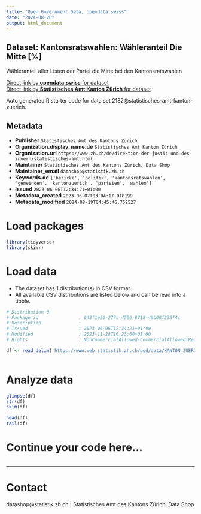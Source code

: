 ```yaml
---
title: "Open Government Data, opendata.swiss"
date: "2024-08-20"
output: html_document
---
```


## Dataset: Kantonsratswahlen: Wähleranteil Die Mitte [%]

Wähleranteil aller Listen der Partei die Mitte bei den Kantonsratswahlen

[Direct link by **opendata.swiss** for dataset](https://opendata.swiss/de/dataset/krw-wahleranteil-die-mitte)<br>
[Direct link by **Statistisches Amt Kanton Zürich** for dataset](https://www.zh.ch/de/politik-staat/gemeinden/gemeindeportraet.html)

Auto generated R starter code for data set 2182@statistisches-amt-kanton-zuerich.

## Metadata

- **Publisher** `Statistisches Amt des Kantons Zürich`
- **Organization.display_name.de** `Statistisches Amt Kanton Zürich`
- **Organization.url** `https://www.zh.ch/de/direktion-der-justiz-und-des-innern/statistisches-amt.html`
- **Maintainer** `Statistisches Amt des Kantons Zürich, Data Shop`
- **Maintainer_email** `datashop@statistik.zh.ch`
- **Keywords.de** `['bezirke', 'politik', 'kantonsratswahlen', 'gemeinden', 'kantonzuerich', 'parteien', 'wahlen']`
- **Issued** `2023-06-06T12:34:21+01:00`
- **Metadata_created** `2023-06-07T03:04:17.018199`
- **Metadata_modified** `2024-08-19T04:45:46.752527`


# Load packages

```r

library(tidyverse)
library(skimr)

```

# Load data

-   The dataset has 1 distribution(s) in CSV format.
-   All available CSV distributions are listed below and can be read into a tibble.

```r

# Distribution 0
# Package_id               : 043f1e56-277c-4556-8718-46b08f235f4c
# Description              : 
# Issued                   : 2023-06-06T12:34:21+01:00
# Modified                 : 2023-11-28T16:23:00+01:00
# Rights                   : NonCommercialAllowed-CommercialAllowed-ReferenceRequired

df <- read_delim('https://www.web.statistik.zh.ch/ogd/data/KANTON_ZUERICH_842.csv')



```

# Analyze data

```r

glimpse(df)
str(df)
skim(df)

head(df)
tail(df)

```

# Continue your code here...

```r

```

------------------------------------------------------------------------

# Contact

datashop@statistik.zh.ch | Statistisches Amt des Kantons Zürich, Data Shop
